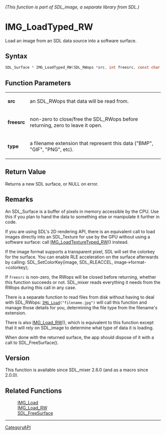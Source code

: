 ====== (This function is part of SDL_image, a separate library from SDL.) ======
= IMG_LoadTyped_RW =

Load an image from an SDL data source into a software surface.

== Syntax ==

<syntaxhighlight lang='c'>
SDL_Surface * IMG_LoadTyped_RW(SDL_RWops *src, int freesrc, const char *type);
</syntaxhighlight>

== Function Parameters ==

{|
|'''src'''
|an SDL_RWops that data will be read from.
|-
|'''freesrc'''
|non-zero to close/free the SDL_RWops before returning, zero to leave it open.
|-
|'''type'''
|a filename extension that represent this data ("BMP", "GIF", "PNG", etc).
|}

== Return Value ==

Returns a new SDL surface, or NULL on error.

== Remarks ==

An SDL_Surface is a buffer of pixels in memory accessible by the CPU. Use
this if you plan to hand the data to something else or manipulate it
further in code.

If you are using SDL's 2D rendering API, there is an equivalent call to
load images directly into an SDL_Texture for use by the GPU without using a
software surface: call [[IMG_LoadTextureTyped_RW]]() instead.

If the image format supports a transparent pixel, SDL will set the colorkey
for the surface. You can enable RLE acceleration on the surface afterwards
by calling: SDL_SetColorKey(image, SDL_RLEACCEL, image->format->colorkey);

If <code>freesrc</code> is non-zero, the RWops will be closed before
returning, whether this function succeeds or not. SDL_mixer reads
everything it needs from the RWops during this call in any case.

There is a separate function to read files from disk without having to deal
with SDL_RWops: <code>[[IMG_Load]]("filename.jpg")</code> will call this
function and manage those details for you, determining the file type from
the filename's extension.

There is also [[IMG_Load_RW]](), which is equivalent to this function
except that it will rely on SDL_image to determine what type of data it is
loading.

When done with the returned surface, the app should dispose of it with a
call to SDL_FreeSurface().

== Version ==

This function is available since SDL_mixer 2.6.0 (and as a macro since
2.0.0).

== Related Functions ==

:[[IMG_Load]]
:[[IMG_Load_RW]]
:[[SDL_FreeSurface]]

----
[[CategoryAPI]]


